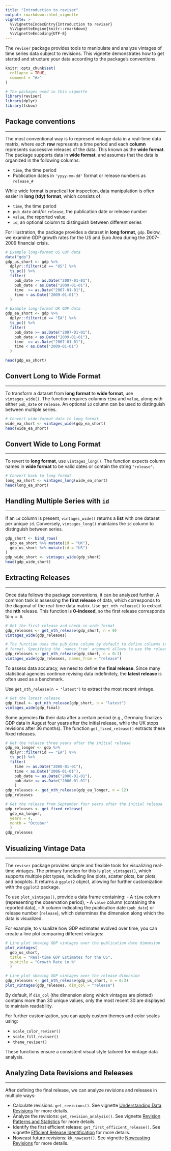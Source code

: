 ```yaml
---
title: "Introduction to reviser"
output: rmarkdown::html_vignette
vignette: >
  %\VignetteIndexEntry{Introduction to reviser}
  %\VignetteEngine{knitr::rmarkdown}
  %\VignetteEncoding{UTF-8}
---
```


The `reviser` package provides tools to manipulate and analyze vintages of time series data subject to revisions. This vignette demonstrates how to get started and structure your data according to the package’s conventions.
  
```r
knitr::opts_chunk$set(
  collapse = TRUE,
  comment = "#>"
)
```

```r
# The packages used in this vignette
library(reviser)
library(dplyr)
library(tsbox)
```

## Package conventions

---

The most conventional way is to represent vintage data in a real-time data matrix, where each **row** represents a time period and each **column** represents successive releases of the data. This known as the **wide format**. The package supports data in **wide format**. and assumes that the data is organized in the following columns:

- `time`, the time period
- Publication dates in  `'yyyy-mm-dd'` format or release numbers as `release_#`

While wide format is practical for inspection, data manipulation is often easier in **long (tdy) format**, which consists of:

- `time`, the time period
- `pub_date` and/or `release`, the publication date or release number
- `value`, the reported value.
- `id`, an optional column to distinguish between different series

For illustration, the package provides a dataset in **long format**, `gdp`. Below, we examine GDP growth rates for the US and Euro Area during the 2007–2009 financial crisis.
```r
# Example long-format US GDP data
data("gdp")
gdp_us_short <- gdp %>% 
  dplyr::filter(id == "US") %>%
  ts_pc() %>%
  filter(
    pub_date >= as.Date("2007-01-01"),
    pub_date < as.Date("2009-01-01"),
    time  >= as.Date("2007-01-01"),
    time < as.Date("2009-01-01")
  )

# Example long-format UK GDP data
gdp_ea_short <- gdp %>%
  dplyr::filter(id == "EA") %>%
  ts_pc() %>%
  filter(
    pub_date >= as.Date("2007-01-01"),
    pub_date < as.Date("2009-01-01"),
    time  >= as.Date("2007-01-01"),
    time < as.Date("2009-01-01")
  )

head(gdp_ea_short)
```

## Convert Long to Wide Format

---

To transform a dataset from **long format** to **wide format**, use `vintages_wide()`. The function requires columns `time` and `value`, along with either `pub_date` or `release`. An optional `id` column can be used to distinguish between multiple series.

```r
# Convert wide-format data to long format
wide_ea_short <- vintages_wide(gdp_ea_short)
head(wide_ea_short)
```

## Convert Wide to Long Format

---

To revert to **long format**, use `vintages_long()`. The function expects column names in **wide format** to be valid dates or contain the string `"release"`.

```r
# Convert back to long format
long_ea_short <- vintages_long(wide_ea_short)
head(long_ea_short)
```

## Handling Multiple Series with `id`

---

If an `id` column is present, `vintages_wide()` returns a **list** with one dataset per unique `id`. Conversely, `vintages_long()` maintains the `id` column to distinguish between series.

```r
gdp_short <- bind_rows(
  gdp_ea_short %>% mutate(id = "UK"),
  gdp_us_short %>% mutate(id = "US")
)
gdp_wide_short <- vintages_wide(gdp_short)
head(gdp_wide_short)
```

## Extracting Releases

---

Once data follows the package conventions, it can be analyzed further. A common task is assessing the **first release** of data, which corresponds to the diagonal of the real-time data matrix. Use `get_nth_release()` to extract the **nth** release. This function is **0-indexed**, so the first release corresponds to `n = 0`.

```r
# Get the first release and check in wide format
gdp_releases <- get_nth_release(gdp_short, n = 0)
vintages_wide(gdp_releases)

# The function uses the pub_date column by default to define columns in wide 
# format. Specifying the `names_from` argument allows to use the release column.
gdp_releases <- get_nth_release(gdp_short, n = 0:1)
vintages_wide(gdp_releases, names_from = "release")
```

To assess data accuracy, we need to define the **final release**. Since many statistical agencies continue revising data indefinitely, the **latest release** is often used as a benchmark.

Use `get_nth_release(n = "latest")` to extract the most recent vintage.

```r
# Get the latest release
gdp_final <- get_nth_release(gdp_short, n = "latest")
vintages_wide(gdp_final)
```

Some agencies **fix** their data after a certain period (e.g., Germany finalizes GDP data in August four years after the initial release, while the UK stops revisions after 36 months). The function `get_fixed_release()` extracts these fixed releases.

```r
# Get the release three years after the initial release
gdp_ea_longer <- gdp %>% 
  dplyr::filter(id == "EA") %>%
  ts_pc() %>% 
  filter(
    time >= as.Date("2000-01-01"),
    time < as.Date("2006-01-01"),
    pub_date >= as.Date("2000-01-01"),
    pub_date <= as.Date("2006-01-01")
    )
gdp_releases <- get_nth_release(gdp_ea_longer, n = 12)
gdp_releases

# Get the release from September four years after the initial release
gdp_releases <- get_fixed_release(
  gdp_ea_longer, 
  years = 4, 
  month = "October"
  )
gdp_releases
```

## Visualizing Vintage Data

---

The `reviser` package provides simple and flexible tools for visualizing real-time vintages. The primary function for this is `plot_vintages()`, which supports multiple plot types, including line plots, scatter plots, bar plots, and boxplots. It returns a `ggplot2` object, allowing for further customization with the `ggplot2` package.

To use `plot_vintages()`, provide a data frame containing:
- A `time` column (representing the observation period),
- A `value` column (containing the reported data),
- A column indicating the publication date (`pub_date`) or release number (`release`), which determines the dimension along which the data is visualized.

For example, to visualize how GDP estimates evolved over time, you can create a line plot comparing different vintages:

```r
# Line plot showing GDP vintages over the publication date dimension
plot_vintages(
  gdp_us_short,
  title = "Real-time GDP Estimates for the US",
  subtitle = "Growth Rate in %"
  )

# Line plot showing GDP vintages over the release dimension
gdp_releases <- get_nth_release(gdp_us_short, n = 0:3)
plot_vintages(gdp_releases, dim_col = "release")
```

By default, if `dim_col` (the dimension along which vintages are plotted) contains more than 30 unique values, only the most recent 30 are displayed to maintain readability.

For further customization, you can apply custom themes and color scales using:

- `scale_color_reviser()`
- `scale_fill_reviser()`
- `theme_reviser()`

These functions ensure a consistent visual style tailored for vintage data analysis.


## Analyzing Data Revisions and Releases

---

After defining the final release, we can analyze revisions and releases in multiple ways:

- Calculate revisions: `get_revisions()`. See vignette [Understanding Data Revisions](understanding-revisions.html) for more details.  
- Analyze the revisions: `get_revision_analysis()`. See vignette [Revision Patterns and Statistics](revision-analysis.html) for more details.  
- Identify the first efficient release: `get_first_efficient_release()`. See vignette [Efficient Release Identification](efficient-release.html) for more details.  
- Nowcast future revisions: `kk_nowcast()`. See vignette [Nowcasting Revisions](nowcasting-revisions.html) for more details.  

